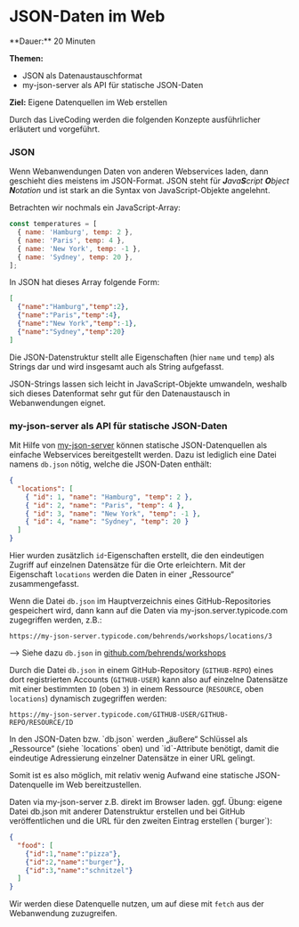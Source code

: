 
# JSON-Daten im Web

<Callout>
  **Dauer:** 20 Minuten

  **Themen:**
  - JSON als Datenaustauschformat
  - my-json-server als API für statische JSON-Daten 

  **Ziel:** Eigene Datenquellen im Web erstellen
</Callout>

<Callout type="warning" emoji="👨🏻‍💻">
Durch das LiveCoding werden die folgenden Konzepte ausführlicher
erläutert und vorgeführt.
</Callout>

### JSON

Wenn Webanwendungen Daten von anderen Webservices laden, dann
geschieht dies meistens im JSON-Format. JSON steht für 
_**J**ava**S**cript **O**bject **N**otation_ und ist stark an
die Syntax von JavaScript-Objekte angelehnt. 

Betrachten wir nochmals ein JavaScript-Array:

```javascript
const temperatures = [
  { name: 'Hamburg', temp: 2 },
  { name: 'Paris', temp: 4 },
  { name: 'New York', temp: -1 },
  { name: 'Sydney', temp: 20 },
];
```

In JSON hat dieses Array folgende Form:

```json
[
  {"name":"Hamburg","temp":2},
  {"name":"Paris","temp":4},
  {"name":"New York","temp":-1},
  {"name":"Sydney","temp":20}
]
```

Die JSON-Datenstruktur stellt alle Eigenschaften (hier `name` und
`temp`) als Strings dar und wird insgesamt auch als String aufgefasst.

JSON-Strings lassen sich leicht in JavaScript-Objekte umwandeln,
weshalb sich dieses Datenformat sehr gut für den Datenaustausch
in Webanwendungen eignet.

### my-json-server als API für statische JSON-Daten 

Mit Hilfe von [my-json-server](https://my-json-server.typicode.com)
können statische JSON-Datenquellen als einfache Webservices 
bereitgestellt werden. Dazu ist lediglich eine Datei namens 
`db.json` nötig, welche die JSON-Daten enthält:

```json
{ 
  "locations": [
    { "id": 1, "name": "Hamburg", "temp": 2 },
    { "id": 2, "name": "Paris", "temp": 4 },
    { "id": 3, "name": "New York", "temp": -1 },
    { "id": 4, "name": "Sydney", "temp": 20 }
  ]
}
```

Hier wurden zusätzlich `id`-Eigenschaften erstellt, die den
eindeutigen Zugriff auf einzelnen Datensätze für die Orte
erleichtern. Mit der Eigenschaft `locations` werden die 
Daten in einer „Ressource“  zusammengefasst.

Wenn die Datei `db.json` im Hauptverzeichnis eines 
GitHub-Repositories gespeichert wird, dann kann auf die Daten
via my-json.server.typicode.com zugegriffen werden, z.B.:

```
https://my-json-server.typicode.com/behrends/workshops/locations/3
```

&xrarr; Siehe dazu `db.json` in [github.com/behrends/workshops](https://github.com/behrends/workshops)

Durch die Datei `db.json` in einem GitHub-Repository (`GITHUB-REPO`)
eines dort registrierten Accounts (`GITHUB-USER`) kann also auf einzelne
Datensätze mit einer bestimmten `ID` (oben `3`) in einem Ressource 
(`RESOURCE`, oben `locations`) dynamisch zugegriffen werden:

```
https://my-json-server.typicode.com/GITHUB-USER/GITHUB-REPO/RESOURCE/ID
```

<Callout type="warning">
In den JSON-Daten bzw. `db.json` werden „äußere“ Schlüssel 
als „Ressource“ (siehe `locations` oben) und `id`-Attribute 
benötigt, damit die eindeutige Adressierung einzelner Datensätze 
in einer URL gelingt.
</Callout>

Somit ist es also möglich, mit relativ wenig Aufwand eine 
statische JSON-Datenquelle im Web bereitzustellen.

<Callout type="warning" emoji="👨🏻‍💻">
Daten via my-json-server z.B. direkt im Browser laden.
</Callout>

<Callout type="warning" emoji="👨🏻‍💻">
ggf. Übung: eigene Datei db.json mit anderer Datenstruktur erstellen und
bei GitHub veröffentlichen und die URL für den zweiten Eintrag 
erstellen (`burger`):

```json
{
  "food": [
    {"id":1,"name":"pizza"},
    {"id":2,"name":"burger"},
    {"id":3,"name":"schnitzel"}
  ]
}
```

</Callout>

Wir werden diese Datenquelle nutzen, um auf diese
mit `fetch` aus der Webanwendung zuzugreifen.